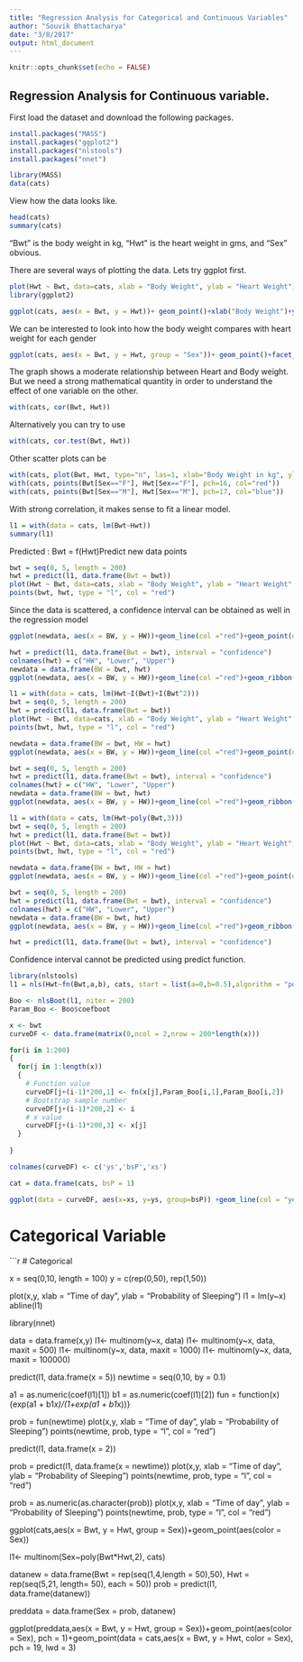 ```yaml
---
title: "Regression Analysis for Categorical and Continuous Variables"
author: "Souvik Bhattacharya"
date: "3/8/2017"
output: html_document
---
```


```r
knitr::opts_chunk$set(echo = FALSE)
```

## Regression Analysis for Continuous variable.

First load the dataset and download the following packages. 

```r
install.packages("MASS")
install.packages("ggplot2")
install.packages("nlstools")
install.packages("nnet")

library(MASS)
data(cats)
```

View how the data looks like. 

```r
head(cats)
summary(cats)
```

"Bwt" is the body weight in kg, "Hwt" is the heart weight in gms, and "Sex” obvious. 

There are several ways of plotting the data. Lets try ggplot first. 

```r
plot(Hwt ~ Bwt, data=cats, xlab = "Body Weight", ylab = "Heart Weight")
library(ggplot2)

ggplot(cats, aes(x = Bwt, y = Hwt))+ geom_point()+xlab("Body Weight")+ylab("Heart Weight")
```

We can be interested to look into how the body weight compares with heart weight for each gender

```r
ggplot(cats, aes(x = Bwt, y = Hwt, group = "Sex"))+ geom_point()+facet_wrap(~Sex)+xlab("Body Weight")+ylab("Heart Weight")

```

The graph shows a moderate relationship between Heart and Body weight. But we need a strong mathematical quantity in order to understand the effect of one variable on the other. 

```r
with(cats, cor(Bwt, Hwt))
```

Alternatively you can try to use

```r
with(cats, cor.test(Bwt, Hwt))
```

Other scatter plots can be 

```r
with(cats, plot(Bwt, Hwt, type="n", las=1, xlab="Body Weight in kg", ylab="Heart Weight in g",main="Heart Weight vs. Body Weight of Cats"))
with(cats, points(Bwt[Sex=="F"], Hwt[Sex=="F"], pch=16, col="red"))
with(cats, points(Bwt[Sex=="M"], Hwt[Sex=="M"], pch=17, col="blue"))
```

With strong correlation, it makes sense to fit a linear model. 

```r
l1 = with(data = cats, lm(Bwt~Hwt))
summary(l1)
```

Predicted : Bwt = f(Hwt)Predict new data points 

```r
bwt = seq(0, 5, length = 200)
hwt = predict(l1, data.frame(Bwt = bwt))
plot(Hwt ~ Bwt, data=cats, xlab = "Body Weight", ylab = "Heart Weight", xlim = c(0,5))
points(bwt, hwt, type = "l", col = "red")
```

Since the data is scattered, a confidence interval can be obtained as well in the regression model

```r
ggplot(newdata, aes(x = BW, y = HW))+geom_line(col ="red")+geom_point(data = cats, aes(x = Bwt, y = Hwt))+xlim(c(0,5))+xlab("Body Weight")+ ylab ("Heart Weight")
```

```r
hwt = predict(l1, data.frame(Bwt = bwt), interval = "confidence")
colnames(hwt) = c("HW", "Lower", "Upper")
newdata = data.frame(BW = bwt, hwt)
ggplot(newdata, aes(x = BW, y = HW))+geom_line(col ="red")+geom_ribbon(aes(ymin = Lower, ymax = Upper))+geom_point(data = cats, aes(x = Bwt, y = Hwt))+xlim(c(0,5))+xlab("Body Weight")+ ylab ("Heart Weight")
```

```r
l1 = with(data = cats, lm(Hwt~I(Bwt)+I(Bwt^2)))
bwt = seq(0, 5, length = 200)
hwt = predict(l1, data.frame(Bwt = bwt))
plot(Hwt ~ Bwt, data=cats, xlab = "Body Weight", ylab = "Heart Weight", xlim = c(0,5))
points(bwt, hwt, type = "l", col = "red")
```

```r
newdata = data.frame(BW = bwt, HW = hwt)
ggplot(newdata, aes(x = BW, y = HW))+geom_line(col ="red")+geom_point(data = cats, aes(x = Bwt, y = Hwt))+xlim(c(0,5))+xlab("Body Weight")+ ylab ("Heart Weight")
```

```r
bwt = seq(0, 5, length = 200)
hwt = predict(l1, data.frame(Bwt = bwt), interval = "confidence")
colnames(hwt) = c("HW", "Lower", "Upper")
newdata = data.frame(BW = bwt, hwt)
ggplot(newdata, aes(x = BW, y = HW))+geom_line(col ="red")+geom_ribbon(aes(ymin = Lower, ymax = Upper))+geom_point(data = cats, aes(x = Bwt, y = Hwt))+xlim(c(0,5))+xlab("Body Weight")+ ylab ("Heart Weight")
```

```r
l1 = with(data = cats, lm(Hwt~poly(Bwt,3)))
bwt = seq(0, 5, length = 200)
hwt = predict(l1, data.frame(Bwt = bwt))
plot(Hwt ~ Bwt, data=cats, xlab = "Body Weight", ylab = "Heart Weight", xlim = c(0,5))
points(bwt, hwt, type = "l", col = "red")
```

```r
newdata = data.frame(BW = bwt, HW = hwt)
ggplot(newdata, aes(x = BW, y = HW))+geom_line(col ="red")+geom_point(data = cats, aes(x = Bwt, y = Hwt))+xlim(c(0,5))+xlab("Body Weight")+ ylab ("Heart Weight")
```

```r
bwt = seq(0, 5, length = 200)
hwt = predict(l1, data.frame(Bwt = bwt), interval = "confidence")
colnames(hwt) = c("HW", "Lower", "Upper")
newdata = data.frame(BW = bwt, hwt)
ggplot(newdata, aes(x = BW, y = HW))+geom_line(col ="red")+geom_ribbon(aes(ymin = Lower, ymax = Upper))+geom_point(data = cats, aes(x = Bwt, y = Hwt))+xlim(c(0,5))+xlab("Body Weight")+ ylab ("Heart Weight")
```

```r
hwt = predict(l1, data.frame(Bwt = bwt), interval = "confidence")
```

Confidence interval cannot be predicted using predict function.

```r
library(nlstools)
l1 = nls(Hwt~fn(Bwt,a,b), cats, start = list(a=0,b=0.5),algorithm = "port")

Boo <- nlsBoot(l1, niter = 200)
Param_Boo <- Boo$coefboot

x <- bwt
curveDF <- data.frame(matrix(0,ncol = 2,nrow = 200*length(x)))

for(i in 1:200)
{
  for(j in 1:length(x))
  {
    # Function value
    curveDF[j+(i-1)*200,1] <- fn(x[j],Param_Boo[i,1],Param_Boo[i,2])
    # Bootstrap sample number
    curveDF[j+(i-1)*200,2] <- i
    # x value
    curveDF[j+(i-1)*200,3] <- x[j]
  }
  
}

colnames(curveDF) <- c('ys','bsP','xs')

cat = data.frame(cats, bsP = 1)

ggplot(data = curveDF, aes(x=xs, y=ys, group=bsP)) +geom_line(col = "yellow", alpha = 0.2) +geom_point(data = cat, aes(x = Bwt, y = Hwt))+ylim(c(0,20))+xlim(c(0,5))+xlab("Body Weight")+ ylab ("Heart Weight")
```


# Categorical Variable

```r
# Categorical 

x = seq(0,10, length = 100)
y = c(rep(0,50), rep(1,50))

plot(x,y, xlab = "Time of day", ylab = "Probability of Sleeping")
l1 = lm(y~x)
abline(l1)

library(nnet)

data = data.frame(x,y)
l1<- multinom(y~x, data)
l1<- multinom(y~x, data, maxit = 500)
l1<- multinom(y~x, data, maxit = 1000)
l1<- multinom(y~x, data, maxit = 100000)

predict(l1, data.frame(x = 5))
newtime = seq(0,10, by = 0.1)

a1 = as.numeric(coef(l1)[1])
b1 = as.numeric(coef(l1)[2])
fun = function(x){exp(a1 + b1*x)/(1+exp(a1 + b1*x))}



prob = fun(newtime)
plot(x,y, xlab = "Time of day", ylab = "Probability of Sleeping")
points(newtime, prob, type = "l", col = "red")



predict(l1, data.frame(x = 2))

prob = predict(l1, data.frame(x = newtime))
plot(x,y, xlab = "Time of day", ylab = "Probability of Sleeping")
points(newtime, prob, type = "l", col = "red")



prob = as.numeric(as.character(prob))
plot(x,y, xlab = "Time of day", ylab = "Probability of Sleeping")
points(newtime, prob, type = "l", col = "red")






ggplot(cats,aes(x = Bwt, y = Hwt, group = Sex))+geom_point(aes(color = Sex))

l1<- multinom(Sex~poly(Bwt*Hwt,2), cats)

datanew = data.frame(Bwt = rep(seq(1,4,length = 50),50), Hwt = rep(seq(5,21, length= 50), each = 50))
prob = predict(l1, data.frame(datanew))

preddata = data.frame(Sex = prob, datanew)

ggplot(preddata,aes(x = Bwt, y = Hwt, group = Sex))+geom_point(aes(color = Sex), pch = 1)+geom_point(data = cats,aes(x = Bwt, y = Hwt, color = Sex), pch = 19, lwd = 3)






